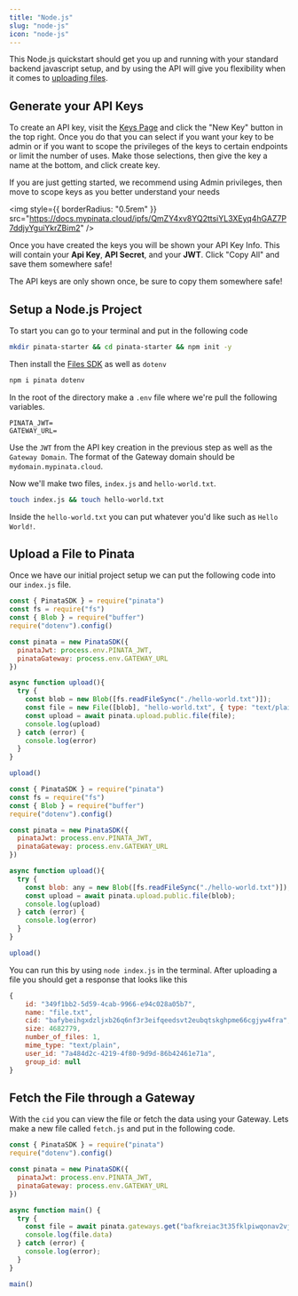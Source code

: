 ```yaml
---
title: "Node.js"
slug: "node-js"
icon: "node-js"
---
```


This Node.js quickstart should get you up and running with your standard backend javascript setup, and by using the API will give you flexibility when it comes to [uploading files](files/uploading-files).

## Generate your API Keys

To create an API key, visit the [Keys Page](https://app.pinata.cloud/developers/keys) and click the "New Key" button in the top right. Once you do that you can select if you want your key to be admin or if you want to scope the privileges of the keys to certain endpoints or limit the number of uses. Make those selections, then give the key a name at the bottom, and click create key.

<Note>
  If you are just getting started, we recommend using Admin privileges, then
  move to scope keys as you better understand your needs
</Note>

<img
  style={{ borderRadius: "0.5rem" }}
  src="https://docs.mypinata.cloud/ipfs/QmZY4xv8YQ2ttsiYL3XEyq4hGAZ7P7ddjyYguiYkrZBim2"
/>

Once you have created the keys you will be shown your API Key Info. This will contain your **Api Key**, **API Secret**, and your **JWT**. Click "Copy All" and save them somewhere safe!

<Note>
  The API keys are only shown once, be sure to copy them somewhere safe!
</Note>


## Setup a Node.js Project

To start you can go to your terminal and put in the following code

```bash
mkdir pinata-starter && cd pinata-starter && npm init -y
```

Then install the [Files SDK](/sdk) as well as `dotenv`

```bash
npm i pinata dotenv
```

In the root of the directory make a `.env` file where we're pull the following variables.

```
PINATA_JWT=
GATEWAY_URL=
```

Use the `JWT` from the API key creation in the previous step as well as the `Gateway Domain`. The format of the Gateway domain should be `mydomain.mypinata.cloud`.

Now we'll make two files, `index.js` and `hello-world.txt`.

```bash
touch index.js && touch hello-world.txt
```

Inside the `hello-world.txt` you can put whatever you'd like such as `Hello World!`.

## Upload a File to Pinata

Once we have our initial project setup we can put the following code into our `index.js` file.

<CodeGroup>

```javascript index.js (Node v.20)
const { PinataSDK } = require("pinata")
const fs = require("fs")
const { Blob } = require("buffer")
require("dotenv").config()

const pinata = new PinataSDK({
  pinataJwt: process.env.PINATA_JWT,
  pinataGateway: process.env.GATEWAY_URL
})

async function upload(){
  try {
    const blob = new Blob([fs.readFileSync("./hello-world.txt")]);
    const file = new File([blob], "hello-world.txt", { type: "text/plain"})
    const upload = await pinata.upload.public.file(file);
    console.log(upload)
  } catch (error) {
    console.log(error)
  }
}

upload()
```

```javascript index.js (Node v.18)
const { PinataSDK } = require("pinata")
const fs = require("fs")
const { Blob } = require("buffer")
require("dotenv").config()

const pinata = new PinataSDK({
  pinataJwt: process.env.PINATA_JWT,
  pinataGateway: process.env.GATEWAY_URL
})

async function upload(){
  try {
    const blob: any = new Blob([fs.readFileSync("./hello-world.txt")]);
    const upload = await pinata.upload.public.file(blob);
    console.log(upload)
  } catch (error) {
    console.log(error)
  }
}

upload()
```

</CodeGroup>

You can run this by using `node index.js` in the terminal. After uploading a file you should get a response that looks like this

```javascript
{
    id: "349f1bb2-5d59-4cab-9966-e94c028a05b7",
    name: "file.txt",
    cid: "bafybeihgxdzljxb26q6nf3r3eifqeedsvt2eubqtskghpme66cgjyw4fra",
    size: 4682779,
    number_of_files: 1,
    mime_type: "text/plain",
    user_id: "7a484d2c-4219-4f80-9d9d-86b42461e71a",
    group_id: null
}
```

## Fetch the File through a Gateway

With the `cid` you can view the file or fetch the data using your Gateway. Lets make a new file called `fetch.js` and put in the following code.

```javascript fetch.js
const { PinataSDK } = require("pinata")
require("dotenv").config()

const pinata = new PinataSDK({
  pinataJwt: process.env.PINATA_JWT,
  pinataGateway: process.env.GATEWAY_URL
})

async function main() {
  try {
    const file = await pinata.gateways.get("bafkreiac3t35fklpiwqonav2vj4x2dh6x2zugkdu7dsh6zkaq5jr33lcwy")
    console.log(file.data)
  } catch (error) {
    console.log(error);
  }
}

main()
```
